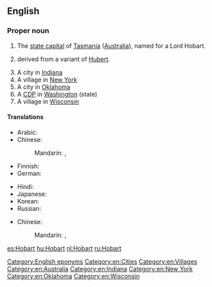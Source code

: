 ==English==
{{wikipedia}}

===Proper noun===
{{en-proper noun}}

# The [[state capital]] of [[Tasmania]] ([[Australia]]), named for a Lord Hobart.
# {{surname|[[patronymic]] English|from=given names|dot=}} derived from a variant of [[Hubert]].
# A city in [[Indiana]]
# A village in [[New York]]
# A city in [[Oklahoma]]
# A [[CDP]] in [[Washington]] (state)
# A village in [[Wisconsin]]

====Translations====
{{trans-top|capital of Tasmania}}
* Arabic: {{t|ar|هوبارت|m|tr=Hubart}}
* Chinese:
*: Mandarin: {{t|cmn|霍巴特|tr=Huòbātè|sc=Hani}},  {{t+|cmn|荷巴特|tr=Hébātè|sc=Hani}}
* Finnish: {{t|fi|Hobart}}
* German: {{t|de|Hobart}}
{{trans-mid}}
* Hindi: {{t|hi|होबार्ट|tr=hōbārṭ}}
* Japanese: {{t|ja|ホバート|tr=Hobāto}}
* Korean: {{t|ko|호바트|tr=Hobateu|sc=Hang}}
* Russian: {{t+|ru|Хобарт|m|tr=Xóbart}}
{{trans-bottom}}

{{trans-top|surname}}
* Chinese:
*: Mandarin: {{t|cmn|霍巴特|tr=Huòbātè|sc=Hani}},  {{t+|cmn|荷巴特|tr=Hébātè|sc=Hani}}
{{trans-mid}}
{{trans-bottom}}

[[Category:English eponyms]]
[[Category:en:Cities]]
[[Category:en:Villages]]
[[Category:en:Australia]]
[[Category:en:Indiana]]
[[Category:en:New York]]
[[Category:en:Oklahoma]]
[[Category:en:Wisconsin]]

[[es:Hobart]]
[[hu:Hobart]]
[[nl:Hobart]]
[[ru:Hobart]]